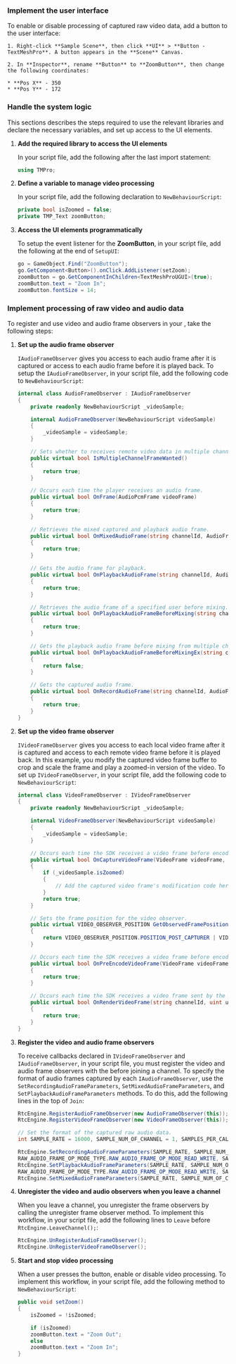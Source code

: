 
<PlatformWrapper platform="unity">

### Implement the user interface

To enable or disable processing of captured raw video data, add a button to the user interface:

    1. Right-click **Sample Scene**, then click **UI** > **Button - TextMeshPro**. A button appears in the **Scene** Canvas.

    2. In **Inspector**, rename **Button** to **ZoomButton**, then change the following coordinates:

    * **Pos X** - 350
    * **Pos Y** - 172

### Handle the system logic

This sections describes the steps required to use the relevant libraries and declare the necessary variables, and set up access to the UI elements.

1.  **Add the required library to access the UI elements**

    In your script file, add the following after the last import statement:

    ``` csharp
    using TMPro;
    ```

1.  **Define a variable to manage video processing**

    In your script file, add the following declaration to `NewBehaviourScript`:

    ``` csharp
    private bool isZoomed = false;
    private TMP_Text zoomButton;
    ```

1. **Access the UI elements programmatically**

    To setup the event listener for the **ZoomButton**, in your script file, add the following at the end of `SetupUI`:

    ``` csharp
    go = GameObject.Find("ZoomButton");
    go.GetComponent<Button>().onClick.AddListener(setZoom);
    zoomButton = go.GetComponentInChildren<TextMeshProUGUI>(true);
    zoomButton.text = "Zoom In";
    zoomButton.fontSize = 14;
    ```

### Implement processing of raw video and audio data

To register and use video and audio frame observers in your <Vpl k="CLIENT" />, take the following steps:

1.  **Set up the audio frame observer**

    `IAudioFrameObserver` gives you access to each audio frame after it is captured or access to each audio frame before it is played back. To setup the `IAudioFrameObserver`, in your script file, add the following code to `NewBehaviourScript`:

    ``` csharp
    internal class AudioFrameObserver : IAudioFrameObserver
    {
        private readonly NewBehaviourScript _videoSample;

        internal AudioFrameObserver(NewBehaviourScript videoSample)
        {
            _videoSample = videoSample;
        }

        // Sets whether to receives remote video data in multiple channels.
        public virtual bool IsMultipleChannelFrameWanted()
        {
            return true;
        }

        // Occurs each time the player receives an audio frame.
        public virtual bool OnFrame(AudioPcmFrame videoFrame)
        {
            return true;
        }

        // Retrieves the mixed captured and playback audio frame.
        public virtual bool OnMixedAudioFrame(string channelId, AudioFrame audioFrame)
        {
            return true;
        }

        // Gets the audio frame for playback.
        public virtual bool OnPlaybackAudioFrame(string channelId, AudioFrame audioFrame)
        {
            return true;
        }

        // Retrieves the audio frame of a specified user before mixing.
        public virtual bool OnPlaybackAudioFrameBeforeMixing(string channelId, uint uid, AudioFrame audioFrame)
        {
            return true;
        }

        // Gets the playback audio frame before mixing from multiple channels.
        public virtual bool OnPlaybackAudioFrameBeforeMixingEx(string channelId, uint uid, AudioFrame audioFrame)
        {
            return false;
        }

        // Gets the captured audio frame.
        public virtual bool OnRecordAudioFrame(string channelId, AudioFrame audioFrame)
        {
            return true;
        }
    }
    ```

2.  **Set up the video frame observer**

    `IVideoFrameObserver` gives you access to each local video frame after it is captured and access to each remote video frame before it is played back. In this example, you modify the captured video frame buffer to crop and scale the frame and play a zoomed-in version of the video. To set up `IVideoFrameObserver`, in your script file, add the following code to `NewBehaviourScript`:

    ``` csharp
    internal class VideoFrameObserver : IVideoFrameObserver
    {
        private readonly NewBehaviourScript _videoSample;

        internal VideoFrameObserver(NewBehaviourScript videoSample)
        {
            _videoSample = videoSample;
        }

        // Occurs each time the SDK receives a video frame before encoding.
        public virtual bool OnCaptureVideoFrame(VideoFrame videoFrame, VideoFrameBufferConfig config)
        {
            if (_videoSample.isZoomed)
            {
                // Add the captured video frame's modification code here
            }
            return true;
        }

        // Sets the frame position for the video observer.
        public virtual VIDEO_OBSERVER_POSITION GetObservedFramePosition()
        {
            return VIDEO_OBSERVER_POSITION.POSITION_POST_CAPTURER | VIDEO_OBSERVER_POSITION.POSITION_PRE_RENDERER;
        }

        // Occurs each time the SDK receives a video frame before encoding.
        public virtual bool OnPreEncodeVideoFrame(VideoFrame videoFrame, VideoFrameBufferConfig config)
        {
            return true;
        }

        // Occurs each time the SDK receives a video frame sent by the remote user.
        public virtual bool OnRenderVideoFrame(string channelId, uint uid, VideoFrame videoFrame)
        {
            return true;
        }
    }
    ```

3.  **Register the video and audio frame observers**

    To receive callbacks declared in `IVideoFrameObserver` and `IAudioFrameObserver`, in your script file, you must register the video and audio frame observers with the <Vg k="ENGINE" /> before joining a channel. To specify the format of audio frames captured by each `IAudioFrameObserver`, use the `SetRecordingAudioFrameParameters`, `SetMixedAudioFrameParameters`, and `SetPlaybackAudioFrameParameters` methods. To do this, add the following lines in the top of `Join`:

    ``` csharp
    RtcEngine.RegisterAudioFrameObserver(new AudioFrameObserver(this));
    RtcEngine.RegisterVideoFrameObserver(new VideoFrameObserver(this));

    // Set the format of the captured raw audio data.
    int SAMPLE_RATE = 16000, SAMPLE_NUM_OF_CHANNEL = 1, SAMPLES_PER_CALL = 1024;

    RtcEngine.SetRecordingAudioFrameParameters(SAMPLE_RATE, SAMPLE_NUM_OF_CHANNEL,
    RAW_AUDIO_FRAME_OP_MODE_TYPE.RAW_AUDIO_FRAME_OP_MODE_READ_WRITE, SAMPLES_PER_CALL);
    RtcEngine.SetPlaybackAudioFrameParameters(SAMPLE_RATE, SAMPLE_NUM_OF_CHANNEL,
    RAW_AUDIO_FRAME_OP_MODE_TYPE.RAW_AUDIO_FRAME_OP_MODE_READ_WRITE, SAMPLES_PER_CALL);
    RtcEngine.SetMixedAudioFrameParameters(SAMPLE_RATE, SAMPLE_NUM_OF_CHANNEL, SAMPLES_PER_CALL);
    ```

4.  **Unregister the video and audio observers when you leave a channel**

    When you leave a channel, you unregister the frame observers by calling the unregister frame observer method. To implement this workflow, in your script file, add the following lines to `Leave` before `RtcEngine.LeaveChannel();`:

    ``` csharp
    RtcEngine.UnRegisterAudioFrameObserver();
    RtcEngine.UnRegisterVideoFrameObserver();
    ```

5.  **Start and stop video processing**

    When a user presses the button, enable or disable video processing. To implement this workflow, in your script file, add the following method to `NewBehaviourScript`:

    ``` csharp
    public void setZoom()
    {
        isZoomed = !isZoomed;

        if (isZoomed)
        zoomButton.text = "Zoom Out";
        else
        zoomButton.text = "Zoom In";
    }
    ```

</PlatformWrapper>